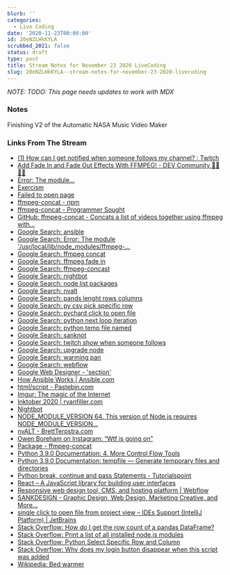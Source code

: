 ```yaml
---
blurb: ''
categories:
  - Live Coding
date: '2020-11-23T00:00:00'
id: 20eNZLHkKYLA
scrubbed_2021: false
status: draft
type: post
title: Stream Notes for November 23 2020 LiveCoding
slug: 20eNZLHkKYLA--stream-notes-for-november-23-2020-livecoding
---
```


*NOTE: TODO: This page needs updates to work with MDX*


### Notes

Finishing V2 of the Automatic NASA Music Video Maker


### Links From The Stream


- [(1) How can I get notified when someone follows my channel? : Twitch](https://www.reddit.com/r/Twitch/comments/8k92a4/how_can_i_get_notified_when_someone_follows_my/)
- [Add Fade In and Fade Out Effects With FFMPEG! - DEV Community 👩‍💻👨‍💻](https://dev.to/dak425/add-fade-in-and-fade-out-effects-with-ffmpeg-2bj7)
- [Error: The module...](https://github.com/nodejs/help/issues/3064)
- [Exercism](https://exercism.io/)
- [Failed to open page](https://www.google.com/url?sa=t&rct=j&q=&esrc=s&source=web&cd=&ved=2ahUKEwi1zeryxpntAhVJSTABHXsMBeIQFjABegQIBhAC&url=https%3A%2F%2Fnote.nkmk.me%2Fen%2Fpython-pandas-len-shape-size%2F&usg=AOvVaw0uKcwsICVGwL0OzWS2Di6k)
- [ffmpeg-concat - npm](https://www.npmjs.com/package/ffmpeg-concat)
- [ffmpeg-concat - Programmer Sought](https://www.programmersought.com/article/17641098746/)
- [GitHub: ffmpeg-concat - Concats a list of videos together using ffmpeg with...](https://github.com/transitive-bullshit/ffmpeg-concat)
- [Google Search: ansible](https://www.google.com/search?client=safari&rls=en&q=ansible&ie=UTF-8&oe=UTF-8)
- [Google Search: Error: The module '/usr/local/lib/node_modules/ffmpeg-...](https://www.google.com/search?client=safari&rls=en&q=Error:+The+module+%27/usr/local/lib/node_modules/ffmpeg-concat/node_modules/gl/build/Release/webgl.node%27+was+compiled+against+a+different+Node.js+version+using+NODE_MODULE_VERSION+72&ie=UTF-8&oe=UTF-8)
- [Google Search: ffmpeg concat](https://www.google.com/search?client=safari&rls=en&q=ffmpeg+concat&ie=UTF-8&oe=UTF-8)
- [Google Search: ffmpeg fade in](https://www.google.com/search?client=safari&rls=en&q=ffmpeg+fade+in&ie=UTF-8&oe=UTF-8)
- [Google Search: ffmpeg-concast](https://www.google.com/search?newwindow=1&client=safari&rls=en&ei=ODy8X7CMAc-K5wL-_ZHIAg&q=ffmpeg-concast&oq=ffmpeg-concast&gs_lcp=CgZwc3ktYWIQAzIHCAAQyQMQDTIECAAQDTIECAAQDTIGCAAQDRAeMgYIABANEB4yBggAEA0QHjIGCAAQDRAeMgYIABANEB4yBggAEA0QHjIGCAAQDRAeOgQIABBHUMrTAVio1wFgkNkBaABwAXgAgAFriAHHAZIBAzEuMZgBAKABAaoBB2d3cy13aXrIAQjAAQE&sclient=psy-ab&ved=0ahUKEwiwiPfu35ntAhVPxVkKHf5-BCkQ4dUDCAw&uact=5)
- [Google Search: nightbot](https://www.google.com/search?client=safari&rls=en&q=nightbot&ie=UTF-8&oe=UTF-8)
- [Google Search: node list packages](https://www.google.com/search?newwindow=1&client=safari&rls=en&ei=Bzu8X_WeF4jI5gLbwbPABA&q=node+list+packages&oq=node+list+pa&gs_lcp=CgZwc3ktYWIQAxgAMgUIABDJAzICCAAyBggAEBYQHjIGCAAQFhAeMgYIABAWEB4yBggAEBYQHjIGCAAQFhAeMgYIABAWEB4yBggAEBYQHjIGCAAQFhAeOgQIABBHOgQIABBDOgQILhBDOgoIABCxAxDJAxBDOgcIABCxAxBDOgcILhCxAxBDOggIABDJAxCRAjoICAAQsQMQkQI6BQgAELEDUKbsBlih_QZgy44HaABwBHgAgAFriAHmCJIBAzkuM5gBAKABAaoBB2d3cy13aXrIAQjAAQE&sclient=psy-ab)
- [Google Search: nvalt](https://www.google.com/search?client=safari&rls=en&q=nvalt&ie=UTF-8&oe=UTF-8)
- [Google Search: pands lenght rows columns](https://www.google.com/search?client=safari&rls=en&q=pands+lenght+rows+columns&ie=UTF-8&oe=UTF-8)
- [Google Search: py csv pick specific row](https://www.google.com/search?client=safari&rls=en&q=py+csv+pick+specific+row&ie=UTF-8&oe=UTF-8)
- [Google Search: pychard click to open file](https://www.google.com/search?client=safari&rls=en&q=pychard+click+to+open+file&ie=UTF-8&oe=UTF-8)
- [Google Search: python next loop iteration](https://www.google.com/search?client=safari&rls=en&q=python+next+loop+iteration&ie=UTF-8&oe=UTF-8)
- [Google Search: python temp file named](https://www.google.com/search?client=safari&rls=en&q=python+temp+file+named&ie=UTF-8&oe=UTF-8)
- [Google Search: sanknot](https://www.google.com/search?newwindow=1&client=safari&rls=en&ei=gBe8X6jfKNOqwbkP8oOCiA4&q=sanknot+&oq=sanknot+&gs_lcp=CgZwc3ktYWIQAzoECAAQRzoFCAAQkQI6BAgAEEM6CAguELEDEIMBOgIIADoFCAAQsQM6CwguEMcBEK8BEJECOgYIABAKEEM6BAguEEM6CwguELEDEMcBEKMCOgIILjoECAAQCjoHCC4QsQMQCjoHCAAQsQMQCjoKCC4QxwEQrwEQCjoQCC4QxwEQrwEQyQMQChCTAlDDzwJY6OICYIrqAmgAcAV4AIABuAGIAakIkgEDMC44mAEAoAEBqgEHZ3dzLXdpesgBCMABAQ&sclient=psy-ab&ved=0ahUKEwion_zsvJntAhVTVTABHfKBAOEQ4dUDCAw&uact=5)
- [Google Search: twitch show when someone follows](https://www.google.com/search?client=safari&rls=en&q=twitch+show+when+someone+follows&ie=UTF-8&oe=UTF-8)
- [Google Search: upgrade node](https://www.google.com/search?client=safari&rls=en&q=upgrade+node&ie=UTF-8&oe=UTF-8)
- [Google Search: warming pan](https://www.google.com/search?client=safari&rls=en&q=warming+pan&ie=UTF-8&oe=UTF-8)
- [Google Search: webflow](https://www.google.com/search?client=safari&rls=en&q=webflow&ie=UTF-8&oe=UTF-8)
- [Google Web Designer - 'section'](https://webdesigner.withgoogle.com/intl/en-GB_ALL/thankyou?type=mac)
- [How Ansible Works | Ansible.com](https://www.ansible.com/overview/how-ansible-works)
- [html/script - Pastebin.com](https://pastebin.com/3rJB1wR6)
- [Imgur: The magic of the Internet](https://imgur.com/KwvbrJg)
- [Inktober 2020 | ryanfiller.com](https://5fbaeb402c0b9d00073d08f1--ryanfiller-svelte.netlify.app/blog/inktober-2020/)
- [Nightbot](https://nightbot.tv/)
- [NODE_MODULE_VERSION 64. This version of Node.js requires NODE_MODULE_VERSION...](https://github.com/serialport/node-serialport/issues/1910)
- [nvALT - BrettTerpstra.com](https://brettterpstra.com/projects/nvalt/)
- [Owen Boreham on Instagram: “Wtf is going on”](https://www.instagram.com/p/CH8sQbTh6Yt/)
- [Package - ffmpeg-concat](https://developer.aliyun.com/mirror/npm/package/ffmpeg-concat)
- [Python 3.9.0 Documentation: 4. More Control Flow Tools](https://docs.python.org/3/tutorial/controlflow.html)
- [Python 3.9.0 Documentation: tempfile — Generate temporary files and directories](https://docs.python.org/3/library/tempfile.html)
- [Python break, continue and pass Statements - Tutorialspoint](https://www.tutorialspoint.com/python/python_loop_control.htm)
- [React – A JavaScript library for building user interfaces](https://reactjs.org/)
- [Responsive web design tool, CMS, and hosting platform | Webflow](https://webflow.com/)
- [SANKDESIGN - Graphic Design, Web Design, Marketing Creative, and More...](http://sankdesign.com/)
- [single click to open file from project view – IDEs Support (IntelliJ Platform) | JetBrains](https://intellij-support.jetbrains.com/hc/en-us/community/posts/206379169-single-click-to-open-file-from-project-view)
- [Stack Overflow: How do I get the row count of a pandas DataFrame?](https://stackoverflow.com/questions/15943769/how-do-i-get-the-row-count-of-a-pandas-dataframe)
- [Stack Overflow: Print a list of all installed node.js modules](https://stackoverflow.com/questions/13981938/print-a-list-of-all-installed-node-js-modules)
- [Stack Overflow: Python Select Specific Row and Column](https://stackoverflow.com/questions/25110987/python-select-specific-row-and-column)
- [Stack Overflow: Why does my login button disappear when this script was added](https://stackoverflow.com/questions/64971816/why-does-my-login-button-disappear-when-this-script-was-added)
- [Wikipedia: Bed warmer](https://en.wikipedia.org/wiki/Bed_warmer)
